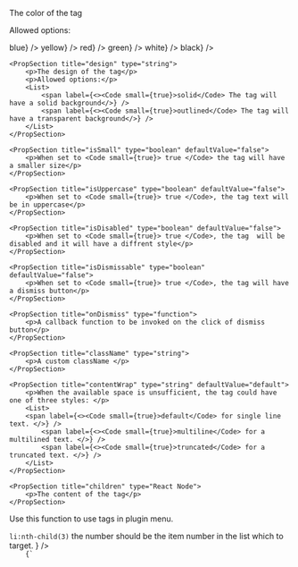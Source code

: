 
<PackageInstallGuide packageName="@wpmudev/sui-tag" />

<Section title="Props" border={true}>
	<PropSection title="colorScheme" type="string">
		<p>The color of the tag</p>
		<p>Allowed options:</p>
		<List>
			<span label={<Code small={true}>blue</Code>} />
			<span label={<Code small={true}>yellow</Code>} />
			<span label={<Code small={true}>red</Code>} />
			<span label={<Code small={true}>green</Code>} />
			<span label={<Code small={true}>white</Code>} />
			<span label={<Code small={true}>black</Code>} />
		</List>
	</PropSection>

	<PropSection title="design" type="string">
		<p>The design of the tag</p>
		<p>Allowed options:</p>
		<List>
			<span label={<><Code small={true}>solid</Code> The tag will have a solid background</>} />
			<span label={<><Code small={true}>outlined</Code> The tag will have a transparent background</>} />
		</List>
	</PropSection>

	<PropSection title="isSmall" type="boolean" defaultValue="false">
		<p>When set to <Code small={true}> true </Code> the tag will have a smaller size</p>
	</PropSection>

	<PropSection title="isUppercase" type="boolean" defaultValue="false">
		<p>When set to <Code small={true}> true </Code>, the tag text will be in uppercase</p>
	</PropSection>

	<PropSection title="isDisabled" type="boolean" defaultValue="false">
		<p>When set to <Code small={true}> true </Code>, the tag  will be disabled and it will have a diffrent style</p>
	</PropSection>

	<PropSection title="isDismissable" type="boolean" defaultValue="false">
		<p>When set to <Code small={true}> true </Code>, the tag will have a dismiss button</p>
	</PropSection>

	<PropSection title="onDismiss" type="function">
		<p>A callback function to be invoked on the click of dismiss button</p>
	</PropSection>

	<PropSection title="className" type="string">
		<p>A custom className </p>
	</PropSection>

	<PropSection title="contentWrap" type="string" defaultValue="default">
		<p>When the available space is unsufficient, the tag could have one of three styles: </p>
		<List>
		<span label={<><Code small={true}>default</Code> for single line text. </>} />
			<span label={<><Code small={true}>multiline</Code> for a multilined text. </>} />
			<span label={<><Code small={true}>truncated</Code> for a truncated text. </>} />
		</List>
	</PropSection>

	<PropSection title="children" type="React Node">
		<p>The content of the tag</p>
	</PropSection>

</Section>

<Section title="Function to add tags in plugin menu." border={true}>
  <p>
    Use this function to use tags in plugin menu.
  </p>
  <List>
    <span label={"Replace plugin_id with the unique id of the plugin in the body tag."} />
    <span label={<><Code small={true}>li:nth-child(3)</Code> the number should be the item number in the list which to target. </>} />
  </List>
  <Code>
    {`<?php
    public function print_menu_styles() {
      ?>
      <style>
      #adminmenu #plugin_id li span.menu-tag {
        background-color: #737373;
        border-radius: 12px;
        color: #ffffff;
        font-size: 10px;
        font-style: normal;
        font-weight: 700;
        height: 16px;
        letter-spacing: -0.1px;
        line-height: 12px;
        padding: 2px 8px;
        text-align: center;
        width: 38px;
      }

      #adminmenu #plugin_id li span.menu-tag.menu-tag--green {
        background-color: #138639;
      }

      #adminmenu #plugin_id li span.menu-tag.menu-tag--blue {
        background-color: #0059ff;
      }

      #adminmenu #plugin_id li span.menu-tag.menu-tag--navy {
        background-color: #0045c4;
      }

      #adminmenu #plugin_id li span.menu-tag.menu-tag--yellow {
        background-color: #ffcc20;
        color: #1a1a1a;
      }

      #adminmenu #plugin_id li span.menu-tag.menu-tag--red {
        background-color: #f45c59;
      }

      #adminmenu #plugin_id li span.menu-tag.menu-tag--black {
        background-color: #1a1a1a;
      }

      #adminmenu #plugin_id li span.menu-tag.menu-tag--white {
        background-color: #ffffff;
        color: #1a1a1a;
      }

      #adminmenu #plugin_id ul.wp-submenu li:nth-child(3) a {
        color: #138639;
      }
      </style>
      <?php
    }
    ?>
    `}
  </Code>
  <Code>
    {`public static function get_menu_title() {
    return esc_html__( 'Reseller', 'thc' ) . '&nbsp;<span class="menu-tag menu-tag--green">' . esc_html__( 'NEW', 'plugin-name' ) . '</span>';
  }`}
  </Code>
</Section>

<CommonPropsNotice />